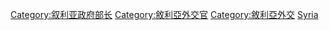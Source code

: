 [[Category:叙利亚政府部长|Category:叙利亚政府部长]]
[[Category:敘利亞外交官|Category:敘利亞外交官]]
[[Category:敘利亞外交|Category:敘利亞外交]]
[[Category:各國外交首長|Syria]]